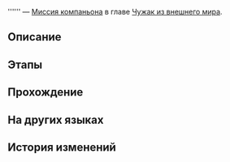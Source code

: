{{Дополнить|Диалоги.}}
{{Миссия Инфобокс
|id              = 2020701
|Название        = 
|Изображение     = Миссия Освоения .png
|Тип             = Миссия компаньона
|События         = 
|Глава           = Чужак из внешнего мира
|Условия         = Завершена [[Миссия компаньона]] ''[[Рыцарь-чужестранец]]''
|Персонажи       = Вельт; Март 7; Первопроходец
|СтартЛокация    = Возвышающее святилище
|Мир             = Лофу Сяньчжоу
|Локации         = Возвышающее святилище
|Предыдущая      = Рыцарь-чужестранец
|Следующая       = 
|Награды         = 
}}
'''''' — [[Миссия компаньона]] в главе [[Чужак из внешнего мира]].

==Описание==
{{Описание|<!--официальное описание из Перекрёстка судеб-->}}

==Этапы==


==Прохождение==
{{Дополнить}}


{{Диалог Конец}}

==На других языках==
{{На других языках
|en   = 
|zhs  = 
|zht  = 
|ja   = 
|ko   = 
|es   = 
|fr   = 
|ru   = 
|th   = 
|vi   = 
|de   = 
|id   = 
|pt   = 
}}

==История изменений==
{{История изменений|2.7}}
